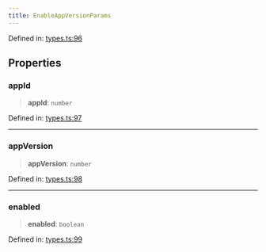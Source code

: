 ```yaml
---
title: EnableAppVersionParams
---
```


Defined in: [types.ts:96](https://github.com/LIT-Protocol/Vincent/blob/5462864f5b471985671134e594d93faefcbfeb7e/packages/libs/contracts-sdk/src/types.ts#L96)

## Properties

### appId

> **appId**: `number`

Defined in: [types.ts:97](https://github.com/LIT-Protocol/Vincent/blob/5462864f5b471985671134e594d93faefcbfeb7e/packages/libs/contracts-sdk/src/types.ts#L97)

***

### appVersion

> **appVersion**: `number`

Defined in: [types.ts:98](https://github.com/LIT-Protocol/Vincent/blob/5462864f5b471985671134e594d93faefcbfeb7e/packages/libs/contracts-sdk/src/types.ts#L98)

***

### enabled

> **enabled**: `boolean`

Defined in: [types.ts:99](https://github.com/LIT-Protocol/Vincent/blob/5462864f5b471985671134e594d93faefcbfeb7e/packages/libs/contracts-sdk/src/types.ts#L99)
